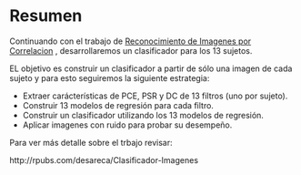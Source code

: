 # Resumen

Continuando con el trabajo de [Reconocimiento de Imagenes por Correlacion](https://rpubs.com/desareca/Reconocimiento-Imagenes-Correlacion) , desarrollaremos un clasificador para los 13 sujetos.

EL objetivo es construir un clasificador a partir de sólo una imagen de cada sujeto y para esto seguiremos la siguiente estrategia:

- Extraer carácterísticas de PCE, PSR y DC de 13 filtros (uno por sujeto).
- Construir 13 modelos de regresión para cada filtro.
- Construir un clasificador utilizando los 13 modelos de regresión.
- Aplicar imagenes con ruido para probar su desempeño.

Para ver más detalle sobre el trbajo revisar:

http://rpubs.com/desareca/Clasificador-Imagenes
